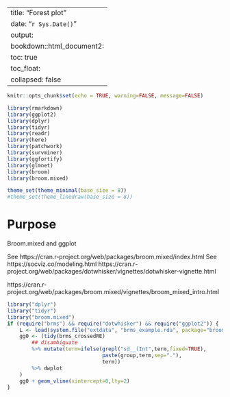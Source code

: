 

---
title: "Forest plot"
date: "`r Sys.Date()`"
output:
    bookdown::html_document2:
        toc: true
        toc_float:
            collapsed: false
---

```r
knitr::opts_chunk$set(echo = TRUE, warning=FALSE, message=FALSE)
```


```r
library(rmarkdown)
library(ggplot2)
library(dplyr)
library(tidyr)
library(readr)
library(here)
library(patchwork)
library(survminer)
library(ggfortify)
library(glmnet)
library(broom)
library(broom.mixed)

theme_set(theme_minimal(base_size = 8))
#theme_set(theme_linedraw(base_size = 8))
```


# Purpose

Broom.mixed and ggplot

See https://cran.r-project.org/web/packages/broom.mixed/index.html
See https://socviz.co/modeling.html
https://cran.r-project.org/web/packages/dotwhisker/vignettes/dotwhisker-vignette.html

https://cran.r-project.org/web/packages/broom.mixed/vignettes/broom_mixed_intro.html

```r
library("dplyr")
library("tidyr")
library("broom.mixed")
if (require("brms") && require("dotwhisker") && require("ggplot2")) {
    L <- load(system.file("extdata", "brms_example.rda", package="broom.mixed"))
    gg0 <- (tidy(brms_crossedRE)
        ## disambiguate
        %>% mutate(term=ifelse(grepl("sd__(Int",term,fixed=TRUE),
                               paste(group,term,sep="."),
                               term))
        %>% dwplot
    )
    gg0 + geom_vline(xintercept=0,lty=2)
}
```

